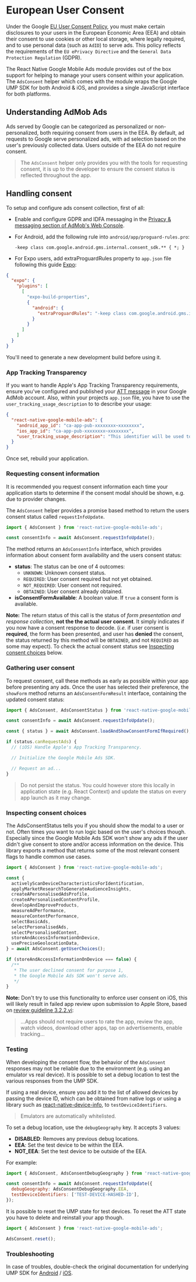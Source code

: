 # European User Consent

Under the Google [EU User Consent Policy](https://www.google.com/about/company/consentstaging.html), you must make
certain disclosures to your users in the European Economic Area (EEA) and obtain their consent to use cookies or
other local storage, where legally required, and to use personal data (such as `AdID`) to serve ads. This policy
reflects the requirements of the `EU ePrivacy Directive` and the `General Data Protection Regulation` (GDPR).

The React Native Google Mobile Ads module provides out of the box support for helping to manage your users consent
within your application. The `AdsConsent` helper which comes with the module wraps the Google UMP SDK for both
Android & iOS, and provides a single JavaScript interface for both platforms.

## Understanding AdMob Ads

Ads served by Google can be categorized as personalized or non-personalized, both requiring consent from users in the EEA. By default,
ad requests to Google serve personalized ads, with ad selection based on the user's previously collected data. Users outside of the EEA do not require consent.

> The `AdsConsent` helper only provides you with the tools for requesting consent, it is up to the developer to ensure the consent status is reflected throughout the app.

## Handling consent

To setup and configure ads consent collection, first of all:

- Enable and configure GDPR and IDFA messaging in the [Privacy & messaging section of AdMob's Web Console](https://apps.admob.com/v2/privacymessaging).

- For Android, add the following rule into
  `android/app/proguard-rules.pro`:
  ```
  -keep class com.google.android.gms.internal.consent_sdk.** { *; }
  ```
- For Expo users, add extraProguardRules property to `app.json` file following this guide [Expo](https://docs.expo.dev/versions/latest/sdk/build-properties/#pluginconfigtypeandroid):

```json
{
  "expo": {
    "plugins": [
      [
        "expo-build-properties",
        {
          "android": {
            "extraProguardRules": "-keep class com.google.android.gms.internal.consent_sdk.** { *; }"
          }
        }
      ]
    ]
  }
}
```

You'll need to generate a new development build before using it.

### App Tracking Transparency

If you want to handle Apple's App Tracking Transparency requirements, ensure you've configured and published your [ATT message](https://developers.google.com/admob/ump/ios/quick-start#app_tracking_transparency) in your Google AdMob account.
Also, within your projects `app.json` file, you have to use the `user_tracking_usage_description` to to describe your usage:

```json
{
  "react-native-google-mobile-ads": {
    "android_app_id": "ca-app-pub-xxxxxxxx~xxxxxxxx",
    "ios_app_id": "ca-app-pub-xxxxxxxx~xxxxxxxx",
    "user_tracking_usage_description": "This identifier will be used to deliver personalized ads to you."
  }
}
```

Once set, rebuild your application.

### Requesting consent information

It is recommended you request consent information each time your application starts to determine if the consent modal should be shown, e.g. due to provider changes.

The `AdsConsent` helper provides a promise based method to return the users consent status called `requestInfoUpdate`.

```js
import { AdsConsent } from 'react-native-google-mobile-ads';

const consentInfo = await AdsConsent.requestInfoUpdate();
```

The method returns an `AdsConsentInfo` interface, which provides information about consent form availability and the users consent status:

- **status**: The status can be one of 4 outcomes:
  - `UNKNOWN`: Unknown consent status.
  - `REQUIRED`: User consent required but not yet obtained.
  - `NOT_REQUIRED`: User consent not required.
  - `OBTAINED`: User consent already obtained.
- **isConsentFormAvailable**: A boolean value. If `true` a consent form is available.

**Note:** The return status of this call is the status of _form presentation and response collection_, **not
the the actual user consent**. It simply indicates if you now have a consent response to decode.
(_i.e._ if user consent is **required**, the form has been presented, and user has
**denied** the consent, the status returned by this method will be `OBTAINED`,
and not `REQUIRED` as some may expect). To check the actual consent status
see [Inspecting consent choices] below.

### Gathering user consent

To request consent, call these methods as early as possible within your app before presenting any ads.
Once the user has selected their preference, the `showForm` method returns an `AdsConsentFormResult` interface, containing the updated consent status:

```js
import { AdsConsent, AdsConsentStatus } from 'react-native-google-mobile-ads';

const consentInfo = await AdsConsent.requestInfoUpdate();

const { status } = await AdsConsent.loadAndShowConsentFormIfRequired();

if (status.canRequestAds) {
  // (iOS) Handle Apple's App Tracking Transparency.

  // Initialize the Google Mobile Ads SDK.

  // Request an ad...
}
```

> Do not persist the status. You could however store this locally in application state (e.g. React Context) and update the status on every app launch as it may change.

### Inspecting consent choices

The AdsConsentStatus tells you if you should show the modal to a user or not. Often times you want to run logic based on the user's choices though.
Especially since the Google Mobile Ads SDK won't show any ads if the user didn't give consent to store and/or access information on the device.
This library exports a method that returns some of the most relevant consent flags to handle common use cases.

```js
import { AdsConsent } from 'react-native-google-mobile-ads';

const {
  activelyScanDeviceCharacteristicsForIdentification,
  applyMarketResearchToGenerateAudienceInsights,
  createAPersonalisedAdsProfile,
  createAPersonalisedContentProfile,
  developAndImproveProducts,
  measureAdPerformance,
  measureContentPerformance,
  selectBasicAds,
  selectPersonalisedAds,
  selectPersonalisedContent,
  storeAndAccessInformationOnDevice,
  usePreciseGeolocationData,
} = await AdsConsent.getUserChoices();

if (storeAndAccessInformationOnDevice === false) {
  /**
   * The user declined consent for purpose 1,
   * the Google Mobile Ads SDK won't serve ads.
   */
}
```

**Note:** Don't try to use this functionality to enforce user consent on iOS,
this will likely result in failed app review upon submission to Apple Store, based on [review guideline 3.2.2.vi](https://developer.apple.com/app-store/review/guidelines/#3.2.2):

> ...Apps should not require users to rate the app, review the app, watch videos, download other apps, tap on advertisements, enable tracking...

### Testing

When developing the consent flow, the behavior of the `AdsConsent` responses may not be reliable due to the environment
(e.g. using an emulator vs real device). It is possible to set a debug location to test the various responses from the
UMP SDK.

If using a real device, ensure you add it to the list of allowed devices by passing the device ID, which can be obtained from native logs or using a library
such as [react-native-device-info](https://github.com/react-native-community/react-native-device-info), to `testDeviceIdentifiers`.

> Emulators are automatically whitelisted.

To set a debug location, use the `debugGeography` key. It accepts 3 values:

- **DISABLED**: Removes any previous debug locations.
- **EEA**: Set the test device to be within the EEA.
- **NOT_EEA**: Set the test device to be outside of the EEA.

For example:

```js
import { AdsConsent, AdsConsentDebugGeography } from 'react-native-google-mobile-ads';

const consentInfo = await AdsConsent.requestInfoUpdate({
  debugGeography: AdsConsentDebugGeography.EEA,
  testDeviceIdentifiers: ['TEST-DEVICE-HASHED-ID'],
});
```

It is possible to reset the UMP state for test devices. To reset the ATT state you have to delete and reinstall your app though.

```js
import { AdsConsent } from 'react-native-google-mobile-ads';

AdsConsent.reset();
```

### Troubleshooting

In case of troubles, double-check the original documentation for underlying
UMP SDK for [Android](https://developers.google.com/admob/ump/android/quick-start) /
[iOS](https://developers.google.com/admob/ump/ios/quick-start).

<!-- links -->

[inspecting consent choices]: #inspecting-consent-choices
